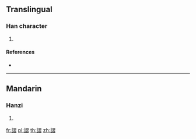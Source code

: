 {{character info/new}}
==Translingual==

===Han character===
{{Han char|rn=149|rad=言|as=11|sn=18|four=07662|canj=YRSMA}}

# {{defn|Han|sort=言11}}

====References====
* {{Han ref|kx=1178.130|dkj=35889|dj=1642.170|hdz=64015.110|uh=8B35|ud=35637|bh=F0DF|bd=61663}}

----

==Mandarin==

===Hanzi===
{{cmn-hanzi|pin=[[xí]] ([[xi2]])|wg=hsi<sup>2</sup>}}

# {{defn|lang=cmn|sort=言11}}

[[fr:謵]]
[[pl:謵]]
[[th:謵]]
[[zh:謵]]